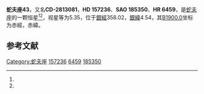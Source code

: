 {{Starbox begin
| name = 蛇夫座43
}}
{{Starbox observe
| epoch = [[J2000.0|J2000.0]]
| constell = [[蛇夫座|蛇夫座]]<ref name=SIMBAD>{{cite web
 | url=http://simbad.u-strasbg.fr/simbad/sim-id?Ident=HR+6459
 | title=Pulsating variable Star
 | publisher=Centre de Données astronomiques de Strasbourg
 | work=SIMBAD
 | accessdate=2012-07-13
 | archive-date=2016-03-16
 | archive-url=https://web.archive.org/web/20160316144823/http://simbad.u-strasbg.fr/simbad/sim-id?Ident=HR+6459
 | dead-url=no
 }}</ref><ref name=DATA>{{cite web
 | url=http://vizier.u-strasbg.fr/viz-bin/VizieR-5?-out.add=.&-source=5050&-corr=PK=HR&-out.max=9999&HR=6459
 | title =VizieR Detailed Page
 | accessdate=2012-07-13}}</ref>
| 星官 = 
| ra = {{RA|17|23|21.6}}<ref name=SIMBAD /><ref name=DATA />
| dec = {{DEC|-28|8|35}}<ref name=SIMBAD /><ref name=DATA />
| appmag_v = 5.35<ref name=SIMBAD /><ref name=DATA />
}}
{{Starbox character
| class = K5III<ref name=SIMBAD /><ref name=DATA />
| b-v = 1.55<ref name=SIMBAD /><ref name=DATA />
| u-b = 1.8<ref name=SIMBAD /><ref name=DATA />
| r-i = <ref name=SIMBAD /><ref name=DATA />
| variable = 
}}
{{Starbox astrometry
| radial_v = 1.8
| prop_mo_ra = -14
| parallax = 0.028
| p_error = 
}}
{{Starbox catalog
| names =CD-2813081，[[SAO星表|SAO]] 185350，[[HD星表|HD]] 157236，[[HR星表|HR]] 6459}}
{{Starbox reference |Simbad=HR+6459}}
{{Starbox end}}

'''蛇夫座43'''，又名'''CD-2813081'''，'''HD 157236'''、'''SAO 185350'''、'''HR 6459'''，是[[蛇夫座|蛇夫座]]的一颗恒星<ref name=SIMBAD /><ref name=DATA />，视星等为5.35，位于[[銀道座標系|銀經]]358.02，[[銀道座標系|銀緯]]4.54，其[[B1900.0|B1900.0]]坐标为赤經{{RA|17|17|3.9}}，赤緯{{DEC|-28|4.54|45}}。

== 参考文献 ==
{{reflist}}

{{star-stub}}

{{蛇夫座恒星}}
{{星官|天江|4|11}}
[[Category:蛇夫座|Category:蛇夫座]]
[[Category:HD和HDE天體|157236]]
[[Category:HR天體|6459]]
[[Category:SAO天體|185350]]